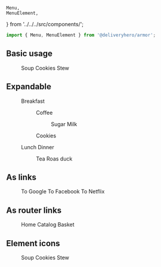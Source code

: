     Menu,
    MenuElement,
} from '../../../src/components/';

<Meta title="Components/Menu" component={Menu} />

~~~js
import { Menu, MenuElement } from '@deliveryhero/armor';
~~~

## Basic usage

<Preview>
    <Story name="Basic usage" height="300px">
        <Menu>
            <MenuElement>
                Soup
            </MenuElement>
            <MenuElement selected>
                Cookies
            </MenuElement>
            <MenuElement>
                Stew
            </MenuElement>
        </Menu>
    </Story>
</Preview>

## Expandable

<Preview>
    <Story name="Expandable" height="600px">
        <Menu>
            <MenuElement enableExpansionHandle selected expanded>
                Breakfast
            </MenuElement>
            <Menu>
                <MenuElement selected secondary>
                    Coffee
                </MenuElement>
                <Menu>
                    <MenuElement tertiary>
                        Sugar
                    </MenuElement>
                    <MenuElement selected tertiary>
                        Milk
                    </MenuElement>
                </Menu>
                <MenuElement secondary>
                    Cookies
                </MenuElement>
            </Menu>
            <MenuElement enableExpansionHandle>
                Lunch
            </MenuElement>
            <MenuElement enableExpansionHandle expanded>
                Dinner
            </MenuElement>
            <Menu>
                <MenuElement secondary>
                    Tea
                </MenuElement>
                <MenuElement secondary>
                    Roas duck
                </MenuElement>
            </Menu>
        </Menu>
    </Story>
</Preview>

## As links

<Preview>
    <Story name="As links" height="300px">
        <Menu>
            <MenuElement tag="a" href="https://google.com" target="_blank" rel="nofollow noopener">
                To Google
            </MenuElement>
            <MenuElement tag="a" href="https://facebook.com" target="_blank" rel="nofollow noopener">
                To Facebook
            </MenuElement>
            <MenuElement tag="a" href="https://netflix.com" target="_blank" rel="nofollow noopener">
                To Netflix
            </MenuElement>
        </Menu>
    </Story>
</Preview>

## As router links

<Preview>
    <Story name="As router links" height="300px">
        <BrowserRouter>
            <Menu>
                <MenuElement tag={Link} to="/">
                    Home
                </MenuElement>
                <MenuElement tag={Link} to="/catalog">
                    Catalog
                </MenuElement>
                <MenuElement tag={Link} to="/basket">
                    Basket
                </MenuElement>
            </Menu>
        </BrowserRouter>
    </Story>
</Preview>

## Element icons

<Preview>
    <Story name="Element icons" height="300px">
        <Menu>
            <MenuElement>
                <ForkKnifeIcon medium marginRight={4} />
                Soup
            </MenuElement>
            <MenuElement selected>
                <PlayIcon medium marginRight={4} />
                Cookies
            </MenuElement>
            <MenuElement>
                <ShopIcon medium marginRight={4} />
                Stew
            </MenuElement>
        </Menu>
    </Story>
</Preview>
